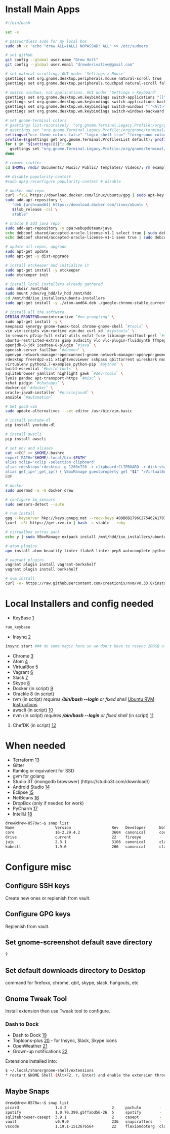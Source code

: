 =Install Main Apps=
<syntaxhighlight lang=bash>
#!/bin/bash

set -x

# passwordless sudo for my local box
sudo sh -c 'echo "drew ALL=(ALL) NOPASSWD: ALL" >> /etc/sudoers'

# set github
git config --global user.name "Drew Holt"
git config --global user.email "drewderivative@gmail.com"

# set natural scrolling, GUI under 'Settings > Mouse'
gsettings set org.gnome.desktop.peripherals.mouse natural-scroll true
gsettings set org.gnome.desktop.peripherals.touchpad natural-scroll false

# switch windows, not applications. GUI under 'Settings > Keyboard'
gsettings set org.gnome.desktop.wm.keybindings switch-applications "[]"
gsettings set org.gnome.desktop.wm.keybindings switch-applications-backward "[]"
gsettings set org.gnome.desktop.wm.keybindings switch-windows "['<Alt>Tab']"
gsettings set org.gnome.desktop.wm.keybindings switch-windows-backward  "['<Alt><Shift>Tab']"

# set gnome-terminal colors
# gsettings list-recursively  "org.gnome.Terminal.Legacy.Profile:/org/gnome/terminal/legacy/profiles:/:$profile/"
# gsettings set "org.gnome.Terminal.Legacy.Profile:/org/gnome/terminal/legacy/profiles:/:$profile/" login-shell true
settings=("use-theme-colors false" "login-shell true" "foreground-color 'rgb(255,255,255)'" "background-transparency-percent 6" "background-color 'rgb(0,0,0)'" "use-theme-transparency false" "scrollback-unlimited true" "use-transparent-background true")
profile=$(gsettings get org.gnome.Terminal.ProfilesList default); profile=${profile:1:-1} # remove leading and trailing single quotes
for i in "${settings[@]}"; do
  gsettings set "org.gnome.Terminal.Legacy.Profile:/org/gnome/terminal/legacy/profiles:/:$profile/" $i
done

# remove clutter
cd $HOME; rmdir Documents/ Music/ Public/ Templates/ Videos/; rm examples.desktop

## disable popularity-contest
#sudo dpkg-reconfigure popularity-contest # disable

# docker add repo
curl -fsSL https://download.docker.com/linux/ubuntu/gpg | sudo apt-key add -
sudo add-apt-repository \
   "deb [arch=amd64] https://download.docker.com/linux/ubuntu \
   $(lsb_release -cs) \
   stable"

# oracle 8 add java repo
sudo add-apt-repository -y ppa:webupd8team/java
echo debconf shared/accepted-oracle-license-v1-1 select true | sudo debconf-set-selections
echo debconf shared/accepted-oracle-license-v1-1 seen true | sudo debconf-set-selections

# update all repos, upgrade
sudo apt-get update
sudo apt-get -y dist-upgrade

# install etckeeper and initialize it
sudo apt-get install -y etckeeper
sudo etckeeper init

# install local installers already gathered
sudo mkdir /mnt/hdd
sudo mount /dev/vg_hdd/lv_hdd /mnt/hdd
cd /mnt/hdd/iso_installers/ubuntu-installers
sudo apt-get install -y ./atom-amd64.deb ./google-chrome-stable_current_amd64.deb ./insync_1.4.4.37065-artful_amd64.deb ./slack-desktop-3.1.0-amd64.deb ./vagrant_2.0.3_x86_64.deb ./virtualbox-5.2_5.2.8-121009_Ubuntu_zesty_amd64.deb ./skypeforlinux-64.deb ./keybase_amd64.deb ./chefdk_2.4.17-1_amd64.deb

# install all the software
DEBIAN_FRONTEND=noninteractive `#no prompting` \
sudo apt-get install -y \
keepass2 synergy gnome-tweak-tool chrome-gnome-shell `#tools` \
vim vim-scripts vim-runtime vim-doc curl xd `#systools` \
lm-sensors p7zip-full exfat-utils exfat-fuse libimage-exiftool-perl `#systools` \
ubuntu-restricted-extras gimp audacity vlc vlc-plugin-fluidsynth ffmpeg atomicparsley `#media` \
openjdk-8-jdk icedtea-8-plugin `#java` \
openssh-server fail2ban `#daemon` \
openvpn network-manager-openconnect-gnome network-manager-openvpn-gnome `#network-client` \
rdesktop freerdp2-x11 xtightvncviewer sshpass qbittorrent wireshark nmap nikto chkrootkit wavemon namebench apache2-utils mailutils `#netutils` \
virtualenv python2.7-examples python-pip `#python` \
build-essential `#build-tools` \
sqlitebrowser yamllint highlight gawk `#dev-tools` \
lynis pandoc apt-transport-https `#misc` \
xchat pidgin `#chatapps` \
docker-ce `#docker` \
oracle-java8-installer `#oraclejava8` \
ansible `#automation`

# Set good vim
sudo update-alternatives --set editor /usr/bin/vim.basic

# install youtube-dl
pip install youtube-dl

# install awscli
pip install awscli

# set env and aliases
cat <<EOF >> $HOME/.bashrc
export PATH="$HOME/.local/bin:$PATH"
alias xclip='xclip -selection clipboard'
alias rdesktop='rdesktop -g 1280x720 -r clipboard:CLIPBOARD -r disk:share=/home/drew'
alias get_ip='_get_ip() { VBoxManage guestproperty get "$1" "/VirtualBox/GuestInfo/Net/1/V4/IP";}; _get_ip'
EOF

# docker
sudo usermod -a -G docker drew

# configure lm_sensors
sudo sensors-detect --auto

# rvm install
gpg --keyserver hkp://keys.gnupg.net --recv-keys 409B6B1796C275462A1703113804BB82D39DC0E3 7D2BAF1CF37B13E2069D6956105BD0E739499BDB
\curl -sSL https://get.rvm.io | bash -s stable --ruby

# virtualbox extras pack
echo y | sudo VBoxManage extpack install /mnt/hdd/iso_installers/ubuntu-installers/Oracle_VM_VirtualBox_Extension_Pack-5.2.8.vbox-extpack

# atom plugins
apm install atom-beautify linter-flake8 linter-pep8 autocomplete-python django-templates script-runner teletype

# vagrant plugins
vagrant plugin install vagrant-berkshelf
vagrant plugin install berkshelf

# nvm install
curl -o- https://raw.githubusercontent.com/creationix/nvm/v0.33.8/install.sh | bash
</syntaxhighlight>

= Local Installers and config needed =
* KeyBase [https://keybase.io]
<syntaxhighlight lang=bash>
run_keybase
</syntaxhighlight>

* Insynq [https://www.insynchq.com/downloads]
<syntaxhighlight lang=bash>
insync start ### do some magic here so we don't have to resync 200GB of google drive
</syntaxhighlight>

* Chrome [https://www.google.com/chrome/]
* Atom [https://atom.io/]
* VirtualBox [https://www.virtualbox.org/]
* Vagrant [https://www.vagrantup.com/]
* Slack [https://slack.com/downloads/linux]
* Skype [https://www.skype.com/en/get-skype/skype-for-linux/]
* Docker (in script) [https://docs.docker.com/install/linux/docker-ce/ubuntu/#upgrade-docker-ce]
* Orackle 8 (in script)
* rvm (in script) ''requires '''/bin/bash --login''' or fixed shell'' [https://github.com/rvm/ubuntu_rvm Ubuntu RVM Instructions]
* awscli (in script) [https://aws.amazon.com/cli/]
* nvm (in script) ''requires '''/bin/bash --login''' or fixed shell'' (in script) [https://github.com/creationix/nvm]
# ChefDK (in script) [https://downloads.chef.io/chefdk]

= When needed =
* Terraform [https://www.terraform.io/] 
* Gitter
* Ramlog or equivalent for SSD
* gvm for golang
* Studio 3T (mongodb browswer) (https://studio3t.com/download/)
* Android Studio [https://developer.android.com/studio/index.html]
* Eclipse [https://www.eclipse.org/]
* NetBeans [https://netbeans.org/downloads/]
* DropBox (only if needed for work)
* PyCharm [https://www.jetbrains.com/pycharm/download/#section=linux]
* IntelliJ [https://www.jetbrains.com/idea/download/]

<syntaxhighlight lang=bash>
drew@drew-8570w:~$ snap list
Name                  Version                  Rev   Developer      Notes
core                  16-2.29.4.2              3604  canonical      core
drive                 current                  22    fireeye        -
juju                  2.3.1                    3106  canonical      classic
kubectl               1.9.0                    266   canonical      classic
</syntaxhighlight>

=Configure misc=
==Configure SSH keys==
Create new ones or replenish from vault.

==Configure GPG keys==
Replenish from vault.

==  Set gnome-screenshot default save directory ==
?

==Set default downloads directory to Desktop==
command for firefoxx, chrome, qbit, skype, slack, hangouts, etc

== Gnome Tweak Tool ==
Install extension then use Tweak tool to configure.
=== Dash to Dock ===
* Dash to Dock [https://extensions.gnome.org/extension/307/dash-to-dock/]
* TopIcons-plus [https://extensions.gnome.org/extension/1031/topicons/] - for Insync, Slack, Skype icons
* OpenWeather [https://extensions.gnome.org/extension/750/openweather/]
* Grown-up notifications [https://extensions.gnome.org/extension/1335/grown-up-notifications/]

Extensions installed into:
<syntaxhighlight lang=bash>
$ ~/.local/share/gnome-shell/extensions
* restart GNOME Shell (Alt+F2, r, Enter) and enable the extension through gnome-tweak-tool.
</syntaxhighlight>

==Maybe Snaps==
<syntaxhighlight lang=bash>
drew@drew-8570w:~$ snap list
picard                1.4.2                    2     pachulo        -
spotify               1.0.70.399.g5ffabd56-26  5     spotify        -
sqlitebrowser-casept  3.9.1                    2     casept         -
vault                 v0.9.0                   236   snapcrafters   -
vscode                1.19.1-1513676564        22    flexiondotorg  classic
</syntaxhighlight>